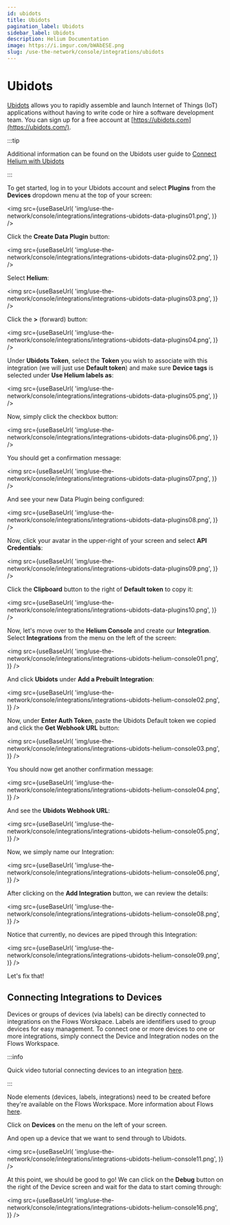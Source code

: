 ```yaml
---
id: ubidots
title: Ubidots
pagination_label: Ubidots
sidebar_label: Ubidots
description: Helium Documentation
image: https://i.imgur.com/bWAbESE.png
slug: /use-the-network/console/integrations/ubidots
---
```


# Ubidots


[Ubidots](https://ubidots.com/) allows you to rapidly assemble and launch Internet of Things (IoT)
applications without having to write code or hire a software development team. You can sign up for a
free account at [https://ubidots.com](https://ubidots.com/).

:::tip

Additional information can be found on the Ubidots user guide to
[Connect Helium with Ubidots](https://help.ubidots.com/en/articles/5008195-plugins-connect-helium-with-ubidots)

:::

To get started, log in to your Ubidots account and select **Plugins** from the **Devices** dropdown
menu at the top of your screen:

<img
  src={useBaseUrl(
    'img/use-the-network/console/integrations/integrations-ubidots-data-plugins01.png',
  )}
/>

Click the **Create Data Plugin** button:

<img
  src={useBaseUrl(
    'img/use-the-network/console/integrations/integrations-ubidots-data-plugins02.png',
  )}
/>

Select **Helium**:

<img
  src={useBaseUrl(
    'img/use-the-network/console/integrations/integrations-ubidots-data-plugins03.png',
  )}
/>

Click the **>** (forward) button:

<img
  src={useBaseUrl(
    'img/use-the-network/console/integrations/integrations-ubidots-data-plugins04.png',
  )}
/>

Under **Ubidots Token**, select the **Token** you wish to associate with this integration (we will
just use **Default token**) and make sure **Device tags** is selected under **Use Helium labels
as**:

<img
  src={useBaseUrl(
    'img/use-the-network/console/integrations/integrations-ubidots-data-plugins05.png',
  )}
/>

Now, simply click the checkbox button:

<img
  src={useBaseUrl(
    'img/use-the-network/console/integrations/integrations-ubidots-data-plugins06.png',
  )}
/>

You should get a confirmation message:

<img
  src={useBaseUrl(
    'img/use-the-network/console/integrations/integrations-ubidots-data-plugins07.png',
  )}
/>

And see your new Data Plugin being configured:

<img
  src={useBaseUrl(
    'img/use-the-network/console/integrations/integrations-ubidots-data-plugins08.png',
  )}
/>

Now, click your avatar in the upper-right of your screen and select **API Credentials**:

<img
  src={useBaseUrl(
    'img/use-the-network/console/integrations/integrations-ubidots-data-plugins09.png',
  )}
/>

Click the **Clipboard** button to the right of **Default token** to copy it:

<img
  src={useBaseUrl(
    'img/use-the-network/console/integrations/integrations-ubidots-data-plugins10.png',
  )}
/>

Now, let's move over to the **Helium Console** and create our **Integration**. Select
**Integrations** from the menu on the left of the screen:

<img
  src={useBaseUrl(
    'img/use-the-network/console/integrations/integrations-ubidots-helium-console01.png',
  )}
/>

And click **Ubidots** under **Add a Prebuilt Integration**:

<img
  src={useBaseUrl(
    'img/use-the-network/console/integrations/integrations-ubidots-helium-console02.png',
  )}
/>

Now, under **Enter Auth Token**, paste the Ubidots Default token we copied and click the **Get
Webhook URL** button:

<img
  src={useBaseUrl(
    'img/use-the-network/console/integrations/integrations-ubidots-helium-console03.png',
  )}
/>

You should now get another confirmation message:

<img
  src={useBaseUrl(
    'img/use-the-network/console/integrations/integrations-ubidots-helium-console04.png',
  )}
/>

And see the **Ubidots Webhook URL**:

<img
  src={useBaseUrl(
    'img/use-the-network/console/integrations/integrations-ubidots-helium-console05.png',
  )}
/>

Now, we simply name our Integration:

<img
  src={useBaseUrl(
    'img/use-the-network/console/integrations/integrations-ubidots-helium-console06.png',
  )}
/>

After clicking on the **Add Integration** button, we can review the details:

<img
  src={useBaseUrl(
    'img/use-the-network/console/integrations/integrations-ubidots-helium-console08.png',
  )}
/>

Notice that currently, no devices are piped through this Integration:

<img
  src={useBaseUrl(
    'img/use-the-network/console/integrations/integrations-ubidots-helium-console09.png',
  )}
/>

Let's fix that!

## Connecting Integrations to Devices

Devices or groups of devices (via labels) can be directly connected to integrations on the Flows
Worskpace. Labels are identifiers used to group devices for easy management. To connect one or more
devices to one or more integrations, simply connect the Device and Integration nodes on the Flows
Workspace.

:::info

Quick video tutorial connecting devices to an integration
[here](https://www.youtube.com/watch?v=lnERw1f7TGE).

:::

Node elements (devices, labels, integrations) need to be created before they're available on the
Flows Workspace. More information about Flows
[here](https://docs.helium.com/use-the-network/console/flows/).

Click on **Devices** on the menu on the left of your screen.

And open up a device that we want to send through to Ubidots.

<img
  src={useBaseUrl(
    'img/use-the-network/console/integrations/integrations-ubidots-helium-console11.png',
  )}
/>

At this point, we should be good to go! We can click on the **Debug** button on the right of the
Device screen and wait for the data to start coming through:

<img
  src={useBaseUrl(
    'img/use-the-network/console/integrations/integrations-ubidots-helium-console16.png',
  )}
/>
